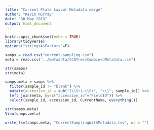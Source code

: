 ```yaml
---
title: "Current Plate Layout Metadata merge"
author: "Kevin Murray"
date: "30 May 2018"
output: html_document
---
```


```r
knitr::opts_chunk$set(echo = TRUE)
library(tidyverse)
options("stringsAsFactors"=F)
```

```r
samps = read.csv("current-sampling.csv")
meta = read.csv("../metadata/CCATreesCombinedMetadata.csv")
```
```r
str(samps)
str(meta)
```

```r
samps.meta = samps %>%
  filter(sample_id != "blank") %>%
  mutate(accession_id = sub("(\\S+)-\\S+", "\\1", sample_id)) %>%
  left_join(meta, by=c("accession_id"="FieldID")) %>%
  select(sample_id, accession_id, CurrentName, everything())
```
```r
str(samps.meta)
View(samps.meta)
```

```r
write_tsv(samps.meta, "CurrentSamplingWithMetadata.tsv", na = "")
```